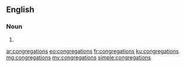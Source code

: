 ==English==

===Noun===
{{head|en|plural}}

# {{plural of|congregation|lang=en}}

[[ar:congregations]]
[[eo:congregations]]
[[fr:congregations]]
[[ku:congregations]]
[[mg:congregations]]
[[my:congregations]]
[[simple:congregations]]